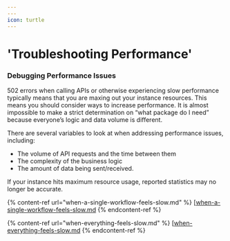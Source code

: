 ```yaml
---
---
icon: turtle
---
```


# 'Troubleshooting Performance'

### Debugging Performance Issues

502 errors when calling APIs or otherwise experiencing slow performance typically means that you are maxing out your instance resources. This means you should consider ways to increase performance. It is almost impossible to make a strict determination on “what package do I need” because everyone’s logic and data volume is different.

There are several variables to look at when addressing performance issues, including:

* The volume of API requests and the time between them
* The complexity of the business logic
* The amount of data being sent/received.

<Warning>

If your instance hits maximum resource usage, reported statistics may no longer be accurate.

</Warning>

{% content-ref url="when-a-single-workflow-feels-slow.md" %}
[[when-a-single-workflow-feels-slow.md](when-a-single-workflow-feels-slow.mdx)
{% endcontent-ref %}

{% content-ref url="when-everything-feels-slow.md" %}
[[when-everything-feels-slow.md](when-everything-feels-slow.mdx)
{% endcontent-ref %}